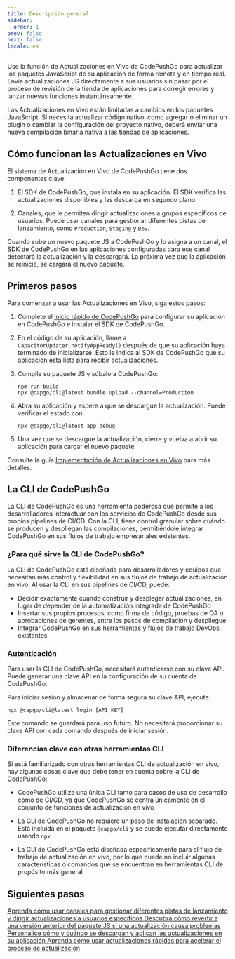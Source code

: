 ```yaml
---
title: Descripción general
sidebar:
  order: 1
prev: false
next: false
locale: es
---
```



Use la función de Actualizaciones en Vivo de CodePushGo para actualizar los paquetes JavaScript de su aplicación de forma remota y en tiempo real. Envíe actualizaciones JS directamente a sus usuarios sin pasar por el proceso de revisión de la tienda de aplicaciones para corregir errores y lanzar nuevas funciones instantáneamente.

<Aside>

Las Actualizaciones en Vivo están limitadas a cambios en los paquetes JavaScript. Si necesita actualizar código nativo, como agregar o eliminar un plugin o cambiar la configuración del proyecto nativo, deberá enviar una nueva compilación binaria nativa a las tiendas de aplicaciones.

</Aside>

## Cómo funcionan las Actualizaciones en Vivo

El sistema de Actualización en Vivo de CodePushGo tiene dos componentes clave:

1. El SDK de CodePushGo, que instala en su aplicación. El SDK verifica las actualizaciones disponibles y las descarga en segundo plano.

2. Canales, que le permiten dirigir actualizaciones a grupos específicos de usuarios. Puede usar canales para gestionar diferentes pistas de lanzamiento, como `Production`, `Staging` y `Dev`.

Cuando sube un nuevo paquete JS a CodePushGo y lo asigna a un canal, el SDK de CodePushGo en las aplicaciones configuradas para ese canal detectará la actualización y la descargará. La próxima vez que la aplicación se reinicie, se cargará el nuevo paquete.

## Primeros pasos

Para comenzar a usar las Actualizaciones en Vivo, siga estos pasos:

<Steps>

1. Complete el [Inicio rápido de CodePushGo](/docs/getting-started/quickstart) para configurar su aplicación en CodePushGo e instalar el SDK de CodePushGo.

2. En el código de su aplicación, llame a `CapacitorUpdater.notifyAppReady()` después de que su aplicación haya terminado de inicializarse. Esto le indica al SDK de CodePushGo que su aplicación está lista para recibir actualizaciones.

3. Compile su paquete JS y súbalo a CodePushGo:
   ```shell
   npm run build
   npx @capgo/cli@latest bundle upload --channel=Production 
   ```

4. Abra su aplicación y espere a que se descargue la actualización. Puede verificar el estado con:
   ```shell
   npx @capgo/cli@latest app debug
   ```

5. Una vez que se descargue la actualización, cierre y vuelva a abrir su aplicación para cargar el nuevo paquete.

</Steps>

Consulte la guía [Implementación de Actualizaciones en Vivo](/docs/getting-started/deploy) para más detalles.

## La CLI de CodePushGo

La CLI de CodePushGo es una herramienta poderosa que permite a los desarrolladores interactuar con los servicios de CodePushGo desde sus propios pipelines de CI/CD. Con la CLI, tiene control granular sobre cuándo se producen y despliegan las compilaciones, permitiéndole integrar CodePushGo en sus flujos de trabajo empresariales existentes.

### ¿Para qué sirve la CLI de CodePushGo?

La CLI de CodePushGo está diseñada para desarrolladores y equipos que necesitan más control y flexibilidad en sus flujos de trabajo de actualización en vivo. Al usar la CLI en sus pipelines de CI/CD, puede:

- Decidir exactamente cuándo construir y desplegar actualizaciones, en lugar de depender de la automatización integrada de CodePushGo
- Insertar sus propios procesos, como firma de código, pruebas de QA o aprobaciones de gerentes, entre los pasos de compilación y despliegue
- Integrar CodePushGo en sus herramientas y flujos de trabajo DevOps existentes

### Autenticación

Para usar la CLI de CodePushGo, necesitará autenticarse con su clave API. Puede generar una clave API en la configuración de su cuenta de CodePushGo.

Para iniciar sesión y almacenar de forma segura su clave API, ejecute:

```shell
npx @capgo/cli@latest login [API_KEY]
```

Este comando se guardará para uso futuro. No necesitará proporcionar su clave API con cada comando después de iniciar sesión.

### Diferencias clave con otras herramientas CLI

Si está familiarizado con otras herramientas CLI de actualización en vivo, hay algunas cosas clave que debe tener en cuenta sobre la CLI de CodePushGo:

- CodePushGo utiliza una única CLI tanto para casos de uso de desarrollo como de CI/CD, ya que CodePushGo se centra únicamente en el conjunto de funciones de actualización en vivo

- La CLI de CodePushGo no requiere un paso de instalación separado. Está incluida en el paquete `@capgo/cli` y se puede ejecutar directamente usando `npx`

- La CLI de CodePushGo está diseñada específicamente para el flujo de trabajo de actualización en vivo, por lo que puede no incluir algunas características o comandos que se encuentran en herramientas CLI de propósito más general

## Siguientes pasos

<CardGrid stagger>
  <a href="/docs/live-updates/channels/">
    <Card title="Canales" icon="bars">
      Aprenda cómo usar canales para gestionar diferentes pistas de lanzamiento y dirigir actualizaciones a usuarios específicos
    </Card>
  </a>

  <a href="/docs/live-updates/rollbacks/">
    <Card title="Reversiones" icon="left-arrow">
      Descubra cómo revertir a una versión anterior del paquete JS si una actualización causa problemas
    </Card>
  </a>

  <a href="/docs/live-updates/update-behavior/">
    <Card title="Comportamiento de actualización" icon="setting">
      Personalice cómo y cuándo se descargan y aplican las actualizaciones en su aplicación
    </Card>
  </a>
  <a href="/docs/live-updates/differentials/">
    <Card title="Actualizaciones rápidas" icon="starlight">
      Aprenda cómo usar actualizaciones rápidas para acelerar el proceso de actualización
    </Card>
  </a>
</CardGrid>
